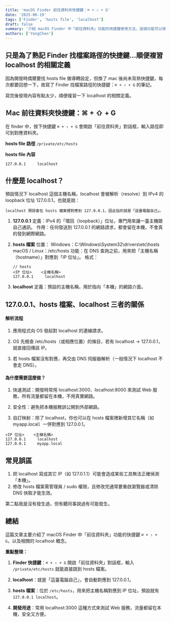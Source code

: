 ```yaml
---
title: 'macOS Finder 前往資料夾快捷鍵：⌘ + ⇧ + G'
date: '2025-06-19'
tags: ['Finder', 'hosts file', 'localhost']  
draft: false
summary: '介紹 macOS Finder 中「前往資料夾」功能的快捷鍵使用方法，這個功能可以快速導航到系統中的任何資料夾路徑。'
authors: ['YongChen']
---
```


## 只是為了熟記 Finder 找檔案路徑的快捷鍵...順便複習 localhost 的相關定義
因為開發時偶爾要找 hosts file 做導轉設定，但換了 mac 後尚未背熟快捷鍵，每次都要回想一下，故寫了 Finder 找檔案路徑的快捷鍵：`⌘ + ⇧ + G` 的筆記。

寫完後發現內容有點太少，順便複習一下 localhost 的相關定義。


## Ｍac 前往資料夾快捷鍵：⌘ + ⇧ + G
在 finder 中，按下快捷鍵 `⌘ + ⇧ + G` 會開啟「前往資料夾」對話框，輸入路徑即可到對應資料夾。

**hosts file 路徑**
`/private/etc/hosts`

**hosts file 內容**
```
127.0.0.1     localhost
```

## 什麼是 localhost？
預設情況下 localhost 這個主機名稱，localhost 會被解析（resolve）到 IPv4 的 loopback 位址 127.0.0.1，也就是說：

```
localhost 預設會在 hosts 檔案裡對應到 127.0.0.1，因此指的就是「這臺電腦自己」。
```

1. **127.0.0.1**
定義：IPv4 的「環回（loopback）」位址，專門用來讓一臺主機跟自己通訊。
作用：任何發送到 127.0.0.1 的網路請求，都會留在本機，不會真的發到網際網路。

2. **hosts 檔案**
位置：
Windows：C:\Windows\System32\drivers\etc\hosts
macOS / Linux：/etc/hosts
功能：在 DNS 查詢之前，用來把「主機名稱（hostname）」對應到「IP 位址」。
格式：
	```
	// hosts
	<IP 位址>    <主機名稱>
	127.0.0.1     localhost
	```

3. **localhost**
定義：預設的主機名稱，用於指向「本機」的網路介面。

## 127.0.0.1、hosts 檔案、localhost 三者的關係

#### 解析流程

1. 應用程式向 OS 發起對 localhost 的連線請求。

2. OS 先檢查 /etc/hosts（或相應位置）的條目，若有 localhost → 127.0.0.1，就直接回傳該 IP。

3. 若 hosts 檔案沒有對應，再交由 DNS 伺服器解析（一般情況下 localhost 不會走 DNS）。

#### 為什麼需要這麼做？

1. 快速測試：開發時常用 localhost:3000、localhost:8000 來測試 Web 服務，所有流量都留在本機，不用真實網路。

2. 安全性：避免把本機服務誤公開到外部網路。

3. 自訂映射：除了 localhost，你也可以在 hosts 檔案裡新增其它名稱（如 myapp.local）一併對應到 127.0.0.1。
```
<IP 位址>    <主機名稱>
127.0.0.1     localhost
127.0.0.1     myapp.local
```


## 常見誤區
1. 把 localhost 寫成其它 IP（如 127.0.1.1）可能會造成某些工具無法正確偵測「本機」。
2. 修改 hosts 檔案需管理員 / sudo 權限，且修改完通常要重啟瀏覽器或清除 DNS 快取才能生效。

第二點我是沒有發生過，但有聽同事說過有可能發生。

## 總結

這篇文章主要介紹了 macOS Finder 中「前往資料夾」功能的快捷鍵 `⌘ + ⇧ + G`，以及相關的 localhost 概念。

**重點整理：**

1. **Finder 快捷鍵**：`⌘ + ⇧ + G` 開啟「前往資料夾」對話框，輸入 `/private/etc/hosts` 就能直接跳到 hosts 檔案。

2. **localhost**：就是「這臺電腦自己」，會自動對應到 127.0.0.1。

3. **hosts 檔案**：位於 `/etc/hosts`，用來把主機名稱對應到 IP 位址，預設就有 `127.0.0.1 localhost`。

4. **開發用途**：常用 localhost:3000 這種方式來測試 Web 服務，流量都留在本機，安全又方便。

